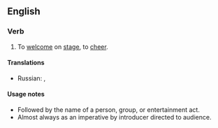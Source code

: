 ==English==

===Verb===
{{head|en|verb|head=to [[give]] [[it]] [[up]]}} 

# {{context|usually|with for}} To [[welcome]] on [[stage]], to [[cheer]].
====Translations====
{{trans-top|to welcome on stage}}
* Russian: {{t|ru|встречайте|tr=vstrečájte|sc=Cyrl}}, {{t|ru|поприветствуйте|tr=poprivétstvujte|sc=Cyrl}}
{{trans-mid}}
{{trans-bottom}}

====Usage notes====
* Followed by the name of a person, group, or entertainment act.
* Almost always as an imperative by introducer directed to audience.
